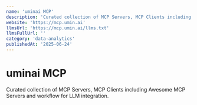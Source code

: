 ```yaml
---
name: 'uminai MCP'
description: 'Curated collection of MCP Servers, MCP Clients including Awesome MCP Servers and workflow for LLM integration.'
website: 'https://mcp.umin.ai'
llmsUrl: 'https://mcp.umin.ai/llms.txt'
llmsFullUrl: ''
category: 'data-analytics'
publishedAt: '2025-06-24'
---
```


# uminai MCP

Curated collection of MCP Servers, MCP Clients including Awesome MCP Servers and workflow for LLM integration.
